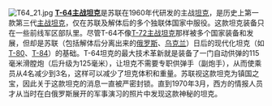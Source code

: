 [[File:T64_21.jpg|left]]
'''[[T-64主战坦克|T-64主战坦克]]'''是苏联在1960年代研发的主战[[坦克|坦克]]，是历史上第一款第三代[[主战坦克|主战坦克]]，仅在苏联及解体后的多个独联体国家中服役。这款坦克装备只在一些前线军区部队里。尽管T-64不像[[T-72主战坦克|T-72主战坦克]]那样被多个国家装备和发展，但却是苏联（包括解体后分离出来的[[俄罗斯|俄罗斯]]、[[乌克兰|乌克兰]]）日后的现代化坦克（如[[T-80|T-80]]、[[T-84|T-84]]）的基础。T-64坦克的最大技术革新就是装备了一门自动供弹的115毫米滑膛炮（后升级为125毫米），让坦克不需要专职供弹手（副炮手），从而使乘员从4名减少到3名，这样可以减少了坦克体积和重量。苏联视这款坦克为镇国之宝，因此关于这款坦克的消息一直被严密封锁。直到1970年3月，西方的情报人员才从当时在白俄罗斯展开的军事演习的照片中发现这款神秘的坦克。